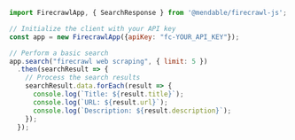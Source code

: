 ```js Node
import FirecrawlApp, { SearchResponse } from '@mendable/firecrawl-js';

// Initialize the client with your API key
const app = new FirecrawlApp({apiKey: "fc-YOUR_API_KEY"});

// Perform a basic search
app.search("firecrawl web scraping", { limit: 5 })
  .then(searchResult => {
    // Process the search results
    searchResult.data.forEach(result => {
      console.log(`Title: ${result.title}`);
      console.log(`URL: ${result.url}`);
      console.log(`Description: ${result.description}`);
    });
  }); 
```
